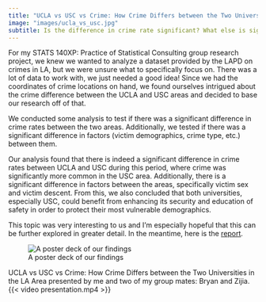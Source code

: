 ```yaml
---
title: "UCLA vs USC vs Crime: How Crime Differs between the Two Universities in the LA Area"
image: "images/ucla_vs_usc.jpg"
subtitle: Is the difference in crime rate significant? What else is significantly different?
---
```


For my STATS 140XP: Practice of Statistical Consulting group research project, we knew we wanted to analyze a dataset provided by the LAPD on crimes in LA, but we were unsure what to specifically focus on. There was a lot of data to work with, we just needed a good idea! Since we had the coordinates of crime locations on hand, we found ourselves intrigued about the crime difference between the UCLA and USC areas and decided to base our research off of that.

We conducted some analysis to test if there was a significant difference in crime rates between the two areas. Additionally, we tested if there was a significant difference in factors (victim demographics, crime type, etc.) between them.

Our analysis found that there is indeed a significant difference in crime rates between UCLA and USC during this period, where crime was significantly more common in the USC area. Additionally, there is a significant difference in factors between the areas, specifically victim sex and victim descent. From this, we also concluded that both universities, especially USC, could benefit from enhancing its security and education of safety in order to protect their most vulnerable demographics.

This topic was very interesting to us and I'm especially hopeful that this can be further explored in greater detail. In the meantime, here is the [report](report.pdf).

![A poster deck of our findings](poster.jpg)

UCLA vs USC vs Crime: How Crime Differs between the Two Universities in the LA Area presented by me and two of my group mates: Bryan and Zijia. {{< video presentation.mp4 >}}

